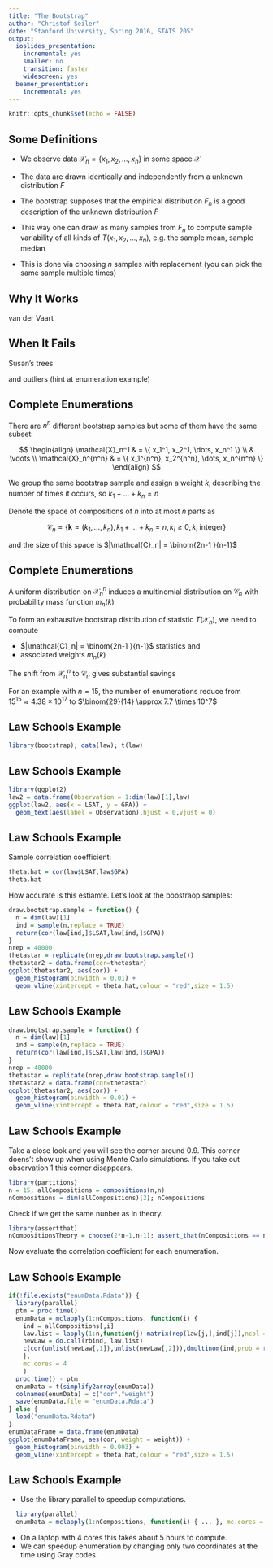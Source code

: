 ```yaml
---
title: "The Bootstrap"
author: "Christof Seiler"
date: "Stanford University, Spring 2016, STATS 205"
output:
  ioslides_presentation:
    incremental: yes
    smaller: no
    transition: faster
    widescreen: yes
  beamer_presentation:
    incremental: yes
---
```


```r
knitr::opts_chunk$set(echo = FALSE)
```

## Some Definitions

* We observe data $\mathcal{X}_n = \{ x_1, x_2, \dots, x_n \}$ in some space $\mathcal{X}$ 

* The data are drawn identically and independently from a unknown distribution $F$

* The bootstrap supposes that the empirical distribution $F_n$ is a good description of the unknown distribution $F$

* This way one can draw as many samples from $F_n$ to compute sample variability of all kinds of \textit{statistics} $T(x_1, x_2, \dots, x_n)$, e.g. the sample mean, sample median

* This is done via choosing $n$ samples with replacement (you can pick the same sample multiple times) 

## Why It Works

van der Vaart

## When It Fails

Susan's trees

and outliers (hint at enumeration example)

## Complete Enumerations

There are $n^n$ different bootstrap samples but some of them have the same subset: 

$$
\begin{align}
\mathcal{X}_n^1 & = \{ x_1^1, x_2^1, \dots, x_n^1 \} \\
 & \vdots \\
\mathcal{X}_n^{n^n} & = \{ x_1^{n^n}, x_2^{n^n}, \dots, x_n^{n^n} \}
\end{align}
$$

We group the same bootstrap sample and assign a weight $k_i$ describing the number of times it occurs, so $k_1 + \dots + k_n = n$

Denote the space of compositions of $n$ into at most $n$ parts as

$$\mathcal{C}_n = \{ \boldsymbol{k} = (k_1,\dots,k_n), k_1+\dots+k_n=n, k_i \ge 0, k_i \text{ integer} \}$$

and the size of this space is $|\mathcal{C}_n| = \binom{2n-1 }{n-1}$ 

## Complete Enumerations

A uniform distribution on $\mathcal{X}_n^n$ induces a multinomial distribution on $\mathcal{C}_n$ with probability mass function $m_n(k)$ 

To form an exhaustive bootstrap distribution of statistic $T(\mathcal{X}_n)$, we need to compute  

* $|\mathcal{C}_n| = \binom{2n-1 }{n-1}$ statistics and 
* associated weights $m_n(k)$

The shift from $\mathcal{X}_n^n$ to $\mathcal{C}_n$ gives substantial savings 

For an example with $n = 15$, the number of enumerations reduce from  
$15^{15} \approx 4.38 \times 10^{17}$ to $\binom{29}{14} \approx 7.7 \times 10^7$

## Law Schools Example

```r
library(bootstrap); data(law); t(law)
```

## Law Schools Example

```r
library(ggplot2)
law2 = data.frame(Observation = 1:dim(law)[1],law)
ggplot(law2, aes(x = LSAT, y = GPA)) + 
  geom_text(aes(label = Observation),hjust = 0,vjust = 0)
```

## Law Schools Example

Sample correlation coefficient:

```r
theta.hat = cor(law$LSAT,law$GPA)
theta.hat
```

How accurate is this estiamte. Let's look at the boostraop samples:

```r
draw.bootstrap.sample = function() {
  n = dim(law)[1]
  ind = sample(n,replace = TRUE)
  return(cor(law[ind,]$LSAT,law[ind,]$GPA))
}
nrep = 40000
thetastar = replicate(nrep,draw.bootstrap.sample())
thetastar2 = data.frame(cor=thetastar)
ggplot(thetastar2, aes(cor)) + 
  geom_histogram(binwidth = 0.01) +
  geom_vline(xintercept = theta.hat,colour = "red",size = 1.5)
```

## Law Schools Example

```r
draw.bootstrap.sample = function() {
  n = dim(law)[1]
  ind = sample(n,replace = TRUE)
  return(cor(law[ind,]$LSAT,law[ind,]$GPA))
}
nrep = 40000
thetastar = replicate(nrep,draw.bootstrap.sample())
thetastar2 = data.frame(cor=thetastar)
ggplot(thetastar2, aes(cor)) + 
  geom_histogram(binwidth = 0.01) +
  geom_vline(xintercept = theta.hat,colour = "red",size = 1.5)
```

## Law Schools Example

Take a close look and you will see the corner around 0.9. This corner doens't show up when using Monte Carlo simulations. If you take out observation 1 this corner disappears.

```r
library(partitions)
n = 15; allCompositions = compositions(n,n)
nCompositions = dim(allCompositions)[2]; nCompositions
```

Check if we get the same nunber as in theory.

```r
library(assertthat)
nCompositionsTheory = choose(2*n-1,n-1); assert_that(nCompositions == nCompositionsTheory)
```

Now evaluate the correlation coefficient for each enumeration. 

## Law Schools Example

```r
if(!file.exists("enumData.Rdata")) {
  library(parallel)
  ptm = proc.time()
  enumData = mclapply(1:nCompositions, function(i) {
    ind = allCompositions[,i]
    law.list = lapply(1:n,function(j) matrix(rep(law[j,],ind[j]),ncol = 2 ,byrow = TRUE))
    newLaw = do.call(rbind, law.list)
    c(cor(unlist(newLaw[,1]),unlist(newLaw[,2])),dmultinom(ind,prob = rep(1,n)))
    },
    mc.cores = 4
    )
  proc.time() - ptm
  enumData = t(simplify2array(enumData))
  colnames(enumData) = c("cor","weight")
  save(enumData,file = "enumData.Rdata")  
} else {
  load("enumData.Rdata")
}
enumDataFrame = data.frame(enumData)
ggplot(enumDataFrame, aes(cor, weight = weight)) + 
  geom_histogram(binwidth = 0.003) +
  geom_vline(xintercept = theta.hat,colour = "red",size = 1.5)
```

## Law Schools Example

* Use the library parallel to speedup computations. 
```r
  library(parallel)
  enumData = mclapply(1:nCompositions, function(i) { ... }, mc.cores = 4 )
```
* On a laptop with 4 cores this takes about 5 hours to compute.
* We can speedup enumeration by changing only two coordinates at the time using Gray codes.
